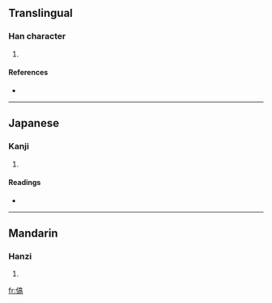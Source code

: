 ==Translingual==

===Han character===
{{Han char|rn=9|rad=人|as=10|sn=12|four=|canj=人卜口月 (OYRB)}}

# {{defn|Han|sort=人10}}

====References====
* {{Han ref|kx=0113.080|dkj=00954|hdz=10204.090|uh=5090|ud=20624}}

----

==Japanese==

===Kanji===
{{ja-kanji|grade=|rs=人10}}

# {{defn|Japanese|sort=人10}}

====Readings====
* {{ja-readings|on=[[こう]] (kō), [[ごう]] (gō)|kun=}}

----

==Mandarin==

===Hanzi===
{{cmn-hanzi|pin=[[hào]] ([[hao4]])|wg=hao<sup>4</sup>}}

# {{defn|Mandarin|sort=人10}}

[[fr:傐]]